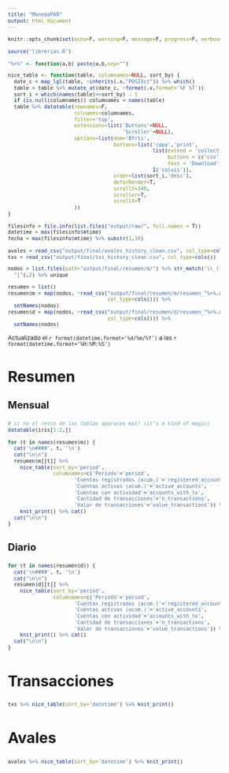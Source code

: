 ```yaml
---
title: "MonedaPAR"
output: html_document
---
```


```r
knitr::opts_chunk$set(echo=F, warning=F, message=F, progress=F, verbose=F)
```

```r
source('librerias.R')
```

```r
"%+%" <- function(a,b) paste(a,b,sep="")

nice_table <- function(table, columnames=NULL, sort_by) {
  date_c = map_lgl(table, ~inherits(.x,"POSIXct")) %>% which()
  table = table %>% mutate_at(date_c, ~format(.x,format='%F %T'))
  sort_i = which(names(table)==sort_by) - 1
  if (is.null(columnames)) columnames = names(table)
  table %>% datatable(rownames=F,
                      colnames=columnames,
                      filter='top',
                      extensions=list('Buttons'=NULL,
                                      'Scroller'=NULL),
                      options=list(dom='Bfrti',
                                   buttons=list('copy','print',
                                                list(extend = 'collection',
                                                     buttons = c('csv', 'excel', 'pdf'),
                                                     text = 'Download'),
                                                I('colvis')),
                                   order=list(sort_i,'desc'),
                                   deferRender=T,
                                   scrollY=340,
                                   scroller=T,
                                   scrollX=T
                      ))
}
```

```r
filesinfo = file.info(list.files("output/raw/", full.names = T))
datetime = max(filesinfo$mtime)
fecha = max(filesinfo$mtime) %>% substr(1,10)
```


```r
avales = read_csv("output/final/avales_history_clean.csv", col_type=cols())
txs = read_csv("output/final/txs_history_clean.csv", col_type=cols())

nodos = list.files(path="output/final/resumen/m/") %>% str_match('\\_([:alpha:]+)\\.csv') %>%
  "["(,2) %>% unique

resumen = list()
resumen$m = map(nodos, ~read_csv("output/final/resumen/m/resumen_"%+%.x%+%".csv",
                                 col_type=cols())) %>%
  setNames(nodos)
resumen$d = map(nodos, ~read_csv("output/final/resumen/d/resumen_"%+%.x%+%".csv",
                                 col_type=cols())) %>%
  setNames(nodos)
```

<style type="text/css">

body{ /* Normal  */
      font-size: 12px;
  }
td {  /* Table  */
  font-size: 11px;
}
h1.title {
  font-size: 40px;
}
h1 { /* Header 1 */
  font-size: 30px;
}
h2 { /* Header 2 */
    font-size: 30px;
}
h3 { /* Header 3 */
  font-size: 20px;
}
h4 { /* Header 4 */
  font-size: 14px;
}
</style>

Actualizado el `r format(datetime,format='%d/%m/%Y')` a las `r format(datetime,format='%H:%M:%S')`

# {.tabset .tabset-fade}

## Resumen {.tabset .tabset-pills}

### Mensual {.tabset }

```r
# si no el resto de las tablas aparacen mal! (it's a kind of magic)
datatable(iris[1:2,])
```

```r
for (t in names(resumen$m)) {
  cat('\n####', t, '\n')
  cat("\n\n")
  resumen$m[[t]] %>%
    nice_table(sort_by='period',
               columnames=c('Periodo'='period',
                      'Cuentas registradas (acum.)'='registered_accounts',
                      'Cuentas activas (acum.)'='active_accounts',
                      'Cuentas con actividad'='accounts_with_tx',
                      'Cantidad de transacciones'='n_transactions',
                      'Valor de transacciones'='value_transactions')) %>%
    knit_print() %>% cat()
  cat("\n\n")
}
```

### Diario {.tabset }

```r
for (t in names(resumen$d)) {
  cat('\n####', t, '\n')
  cat("\n\n")
  resumen$d[[t]] %>%
    nice_table(sort_by='period',
               columnames=c('Periodo'='period',
                      'Cuentas registradas (acum.)'='registered_accounts',
                      'Cuentas activas (acum.)'='active_accounts',
                      'Cuentas con actividad'='accounts_with_tx',
                      'Cantidad de transacciones'='n_transactions',
                      'Valor de transacciones'='value_transactions')) %>%
    knit_print() %>% cat()
  cat("\n\n")
}
```

## Transacciones

```r
txs %>% nice_table(sort_by='datetime') %>% knit_print()
```

## Avales

```r
avales %>% nice_table(sort_by='datetime') %>% knit_print()
```

<!-- para dropdown menu -->
<!-- ### Mensual {.tabset .tabset-dropdown} -->
